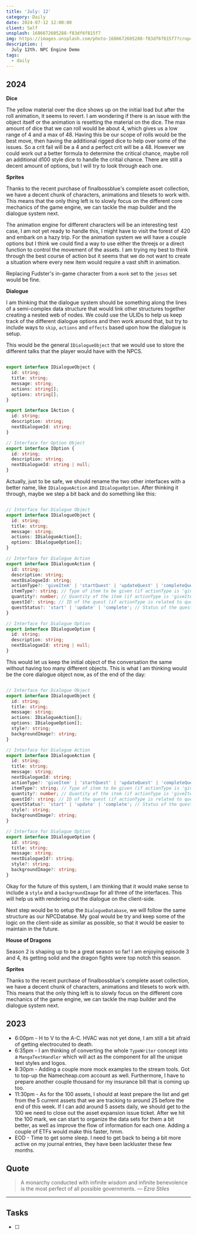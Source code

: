 ```yaml
---
title: 'July: 12'
category: Daily
date: 2024-07-12 12:00:00
client: Self
unsplash: 1686672605288-f83df6f815f7
img: https://images.unsplash.com/photo-1686672605288-f83df6f815f7?crop=entropy&cs=srgb&fm=jpg&ixid=MnwzNjM5Nzd8MHwxfHJhbmRvbXx8fHx8fHx8fDE2ODE3NDg2ODY&ixlib=rb-4.0.3&q=85
description: |
  July 12th. NPC Engine Demo
tags:
  - daily
---
```


## 2024

**Dice**

The yellow material over the dice shows up on the initial load but after the roll animation, it seems to revert.
I am wondering if there is an issue with the object itself or the animation is resetting the material on the dice.
The max amount of dice that we can roll would be about 4, which gives us a low range of 4 and a max of 48.
Having this be our scope of rolls would be the best move, then having the additional rigged dice to help over some of the issues.
So a crit fail will be a 4 and a perfect crit will be a 48.
However we could work out a better formula to determine the critical chance, maybe roll an additional d100 style dice to handle the critial chance.
There are still a decent amount of options, but I will try to look through each one.

**Sprites**

Thanks to the recent purchase of finalbossblue's complete asset collection, we have a decent chunk of characters, animations and tilesets to work with.
This means that the only thing left is to slowly focus on the different core mechanics of the game engine, we can tackle the map builder and the dialogue system next.

The animation engine for different characters will be an interesting test case, I am not yet ready to handle this, I might have to visit the forest of 420 and embark on a hazy trip.
For the animation system we will have a couple options but I think we could find a way to use either the threejs or a direct function to control the movement of the assets.
I am trying my best to think through the best course of action but it seems that we do not want to create a situation where every new item would require a vast shift in animation.

Replacing Fudster's in-game character from a `monk` set to the `jesus` set would be fine.

**Dialogue**

I am thinking that the dialogue system should be something along the lines of a semi-complex data structure that would link other structures together creating a nested web of nodes.
We could use the ULIDs to help us keep track of the different dialogue options and then work around that, but try to include ways to `skip`, `actions` and `effects` based upon how the dialogue is setup.

This would be the general `IDialogueObject` that we would use to store the different talks that the player would have with the NPCS.

```ts

export interface IDialogueObject {
  id: string;
  title: string;
  message: string;
  actions: string[];
  options: string[];
}

export interface IAction {
  id: string;
  description: string;
  nextDialogueId: string;
}

// Interface for Option Object
export interface IOption {
  id: string;
  description: string;
  nextDialogueId: string | null;
}

```

Actually, just to be safe, we should rename the two other interfaces with a better name, like `IDialogueAction` and `IDialogueOption`.
After thinking it through, maybe we step a bit back and do something like this:

```ts

// Interface for Dialogue Object
export interface IDialogueObject {
  id: string;
  title: string;
  message: string;
  actions: IDialogueAction[];
  options: IDialogueOption[];
}

// Interface for Dialogue Action
export interface IDialogueAction {
  id: string;
  description: string;
  nextDialogueId: string;
  actionType?: 'giveItem' | 'startQuest' | 'updateQuest' | 'completeQuest';
  itemType?: string; // Type of item to be given (if actionType is 'giveItem')
  quantity?: number; // Quantity of the item (if actionType is 'giveItem')
  questId?: string; // ID of the quest (if actionType is related to quests)
  questStatus?: 'start' | 'update' | 'complete'; // Status of the quest (if actionType is related to quests)
}

// Interface for Dialogue Option
export interface IDialogueOption {
  id: string;
  description: string;
  nextDialogueId: string | null;
}

```

This would let us keep the initial object of the conversation the same without having too many different objects.
This is what I am thinking would be the core dialogue object now, as of the end of the day:

```ts

// Interface for Dialogue Object
export interface IDialogueObject {
  id: string;
  title: string;
  message: string;
  actions: IDialogueAction[];
  options: IDialogueOption[];
  style?: string;
  backgroundImage?: string;
}

// Interface for Dialogue Action
export interface IDialogueAction {
  id: string;
  title: string;
  message: string;
  nextDialogueId: string;
  actionType?: 'giveItem' | 'startQuest' | 'updateQuest' | 'completeQuest';
  itemType?: string; // Type of item to be given (if actionType is 'giveItem')
  quantity?: number; // Quantity of the item (if actionType is 'giveItem')
  questId?: string; // ID of the quest (if actionType is related to quests)
  questStatus?: 'start' | 'update' | 'complete'; // Status of the quest (if actionType is related to quests)
  style?: string;
  backgroundImage?: string;
}

// Interface for Dialogue Option
export interface IDialogueOption {
  id: string;
  title: string;
  message: string;
  nextDialogueId?: string;
  style?: string;
  backgroundImage?: string;
}


```

Okay for the future of this system, I am thinking that it would make sense to include a `style` and a `backgroundImage` for all three of the interfaces.
This will help us with rendering out the dialogue on the client-side.

Next step would be to setup the `DialogueDatabase`, we will follow the same structure as our NPCDatabse.
My goal would be try and keep some of the logic on the client-side as similar as possible, so that it would be easier to maintain in the future.


**House of Dragons**

Season 2 is shaping up to be a great season so far!
I am enjoying episode 3 and 4, its getting solid and the dragon fights were top notch this season.



**Sprites**

Thanks to the recent purchase of finalbossblue's complete asset collection, we have a decent chunk of characters, animations and tilesets to work with.
This means that the only thing left is to slowly focus on the different core mechanics of the game engine, we can tackle the map builder and the dialogue system next.



## 2023
- 6:00pm - H to V to the A-C. HVAC was not yet done, I am still a bit afraid of getting electrocuted to death.
- 6:35pm - I am thinking of converting the whole `TypeWriter` concept into a `MangaTextHandler` which will act as the component for all the unique text styles and logos.
- 8:30pm - Adding a couple more mock examples to the stream tools. Got to top-up the Namecheap.com account as well. Furthermore, I have to prepare another couple thousand for my insurance bill that is coming up too. 
- 11:30pm - As for the 100 assets, I should at least prepare the list and get from the 5 current assets that we are tracking to around 25 before the end of this week. If I can add around 5 assets daily, we should get to the 100 we need to close out the asset expansion issue ticket. After we hit the 100 mark, we can start to organize the data sets for them a bit better, as well as improve the flow of information for each one. Adding a couple of ETFs would make this faster, hmm.
- EOD - Time to get some sleep. I need to get back to being a bit more active on my journal entries, they have been lackluster these few months.

## Quote

> A monarchy conducted with infinite wisdom and infinite benevolence is the most perfect of all possible governments.
> — <cite>Ezra Stiles</cite>

---

## Tasks

- [ ]